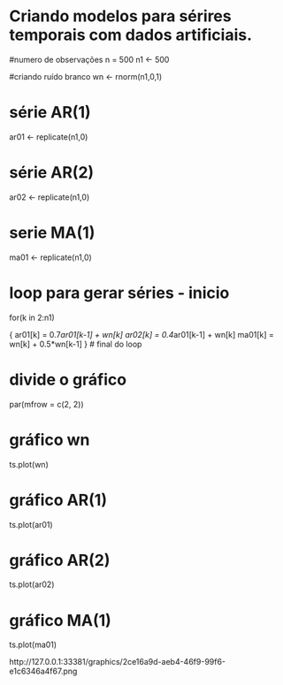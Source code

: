 # Criando modelos para sérires temporais com dados artificiais.

#numero de observações n = 500
n1 <- 500

#criando ruído branco
wn <- rnorm(n1,0,1)

# série AR(1)
ar01 <- replicate(n1,0)

#  série AR(2)
ar02 <- replicate(n1,0)

# serie MA(1)
ma01 <- replicate(n1,0)

# loop para gerar séries - inicio
for(k in 2:n1) 

{ ar01[k] = 0.7*ar01[k-1] + wn[k]
ar02[k] = 0.4*ar01[k-1] + wn[k] 
ma01[k] = wn[k] + 0.5*wn[k-1] } 
# final do loop

# divide o gráfico
par(mfrow = c(2, 2)) 

# gráfico wn
ts.plot(wn)

# gráfico AR(1)
ts.plot(ar01)

# gráfico AR(2)
ts.plot(ar02) 

# gráfico MA(1)
ts.plot(ma01) 

http://127.0.0.1:33381/graphics/2ce16a9d-aeb4-46f9-99f6-e1c6346a4f67.png
